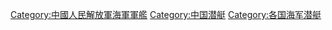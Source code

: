[[Category:中國人民解放軍海軍軍艦|Category:中國人民解放軍海軍軍艦]]
[[Category:中国潜艇|Category:中国潜艇]]
[[Category:各国海军潜艇|Category:各国海军潜艇]]